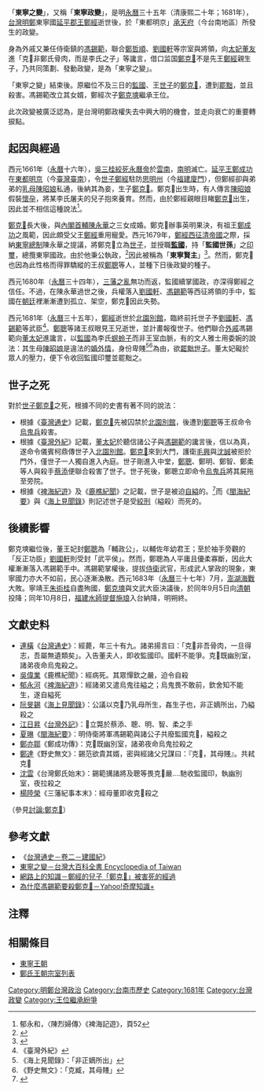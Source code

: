 {{multiple issues|
{{pov|time=2014-04-29T01:42:04+00:00}}
{{disputed|time=2014-04-29T11:28:18+00:00}}
}}
「'''東寧之變'''」，又稱「'''東寧政變'''」，是明[[永曆_(南明)|永曆]]三十五年（清康熙二十年；1681年），[[台灣|台灣]][[明鄭|明鄭]]東寧國[[延平郡王|延平郡王]][[鄭經|鄭經]]逝世後，於「東都明京」[[承天府_(臺灣)|承天府]]（今台南地區）所發生的政變。

身為外戚又兼任侍衛鎮的[[馮錫範|馮錫範]]，聯合[[鄭哲順|鄭哲順]]、[[劉國軒|劉國軒]]等宗室與將領，向[[董王妃_(台灣)|太妃董友]]進「克𡒉非鄭氏骨肉，而是李氏之子」等讒言，借口监国[[鄭克臧|鄭克𡒉]]不是先王[[鄭經|鄭經]]親生子，乃共同策劃、發動政變，是為「東寧之變」。

「東寧之變」結束後。原繼位不及三日的[[監國|監國]]、王[[世子|世子]]的[[鄭克臧|鄭克𡒉]]，遭到[[罷黜|罷黜]]，並且殺害。馮錫範改立其女婿，鄭經次子[[鄭克塽|鄭克塽]]繼承王位。

此次政變被廣泛認為，是台灣明鄭政權失去中興大明的機會，並走向衰亡的重要轉捩點。

{{Taiwanese
| tablewidth = 360
| image      = 
| width      = 
| hanji      = 東寧之變 / 東寧政變
| poj    = Tang-lêng chi Piàn/ Tang-lêng Chèng-piàn
| holo       = Tang-lîng tsi Piàn / Tang-lîng Tsìng-piàn
| haka       = 
| nederlands = 
| spainish   = 
| kana       = 
| english    = 
| portugues  = 
}}

== 起因與經過 ==
西元1661年（[[永曆_(南明)|永曆]]十六年），[[吳三桂|吳三桂]][[絞死|絞死]][[永曆帝|永曆帝]]於[[雲南|雲南]]，[[南明|南明]]滅亡。[[延平王|延平王]][[鄭成功|鄭成功]]在[[東都明京|東都明京]]（今[[臺灣|臺灣]][[臺南|臺南]]），令[[世子|世子]][[鄭經|鄭經]]駐防[[思明州|思明州]]（今[[福建|福建]][[廈門|廈門]]），但鄭經卻與弟弟的[[乳母|乳母]][[陳昭娘|陳昭娘]]私通，後納其為妾，生子[[鄭克𡒉|鄭克𡒉]]。鄭克𡒉出生時，有人傳言[[陳昭娘|陳昭娘]]假裝[[懷孕|懷孕]]，將某李氏屠夫的兒子抱來養育。然而，由於鄭經親眼目睹[[鄭克臧|鄭克𡒉]]出生，因此並不相信這種說法<ref>郁永和，〈陳烈婦傳〉《裨海記遊》，頁52</ref>。

[[鄭克臧|鄭克𡒉]]長大後，與[[內閣首輔|內閣首輔]][[陳永華_(明鄭)|陳永華]]之三女成婚。鄭克𡒉辦事英明果決，有祖王[[鄭成功|鄭成功]]之風範，因此頗受父王[[鄭經|鄭經]]重用寵愛。西元1679年，[[三藩之亂|鄭經西征]][[清帝國|清帝國]]之際，採納[[東寧總制|東寧總制]]陳永華之提議，將鄭克𡒉立為[[世子|世子]]，並授職'''[[監國|監國]]'''，持「'''監國世孫'''」之[[印璽|印璽]]，總攬東寧國政。由於他秉公執政，<ref name="Hang2016">{{cite book|author=Xing Hang|title=Conflict and Commerce in Maritime East Asia: The Zheng Family and the Shaping of the Modern World, c.1620–1720|url=http://books.google.com/books?id=tQ10CwAAQBAJ&pg=PA226|date=5 January 2016|publisher=Cambridge University Press|isbn=978-1-316-45384-1|page=226}}</ref>因此被稱為「'''東寧賢主'''」<ref>{{Cite web |url=http://nrch.culture.tw/twpedia.aspx?id=3520&Keyword=%E6%9D%B1%E5%AF%A7%E4%B9%8B%E8%AE%8A |title=東寧之變－台灣大百科全書 |access-date=2015-11-04 |archive-date=2020-05-01 |archive-url=https://web.archive.org/web/20200501064110/http://nrch.culture.tw/twpedia.aspx?id=3520&Keyword=%E6%9D%B1%E5%AF%A7%E4%B9%8B%E8%AE%8A |dead-url=no }}</ref>。然而，鄭克𡒉也因為此性格而得罪驕縱的王叔[[鄭聰|鄭聰]]等人，並種下日後政變的種子。

西元1680年（[[永曆_(南明)|永曆]]三十四年），[[三藩之亂|三藩之亂]]無功而返，監國續掌國政，亦深得鄭經之信任。不過，在陳永華過世之後，兵權落入[[劉國軒|劉國軒]]、[[馮錫範|馮錫範]]等西征將領的手中，監國在[[朝廷|朝廷]]裡漸漸遭到孤立、架空，鄭克𡒉因此失勢。

西元1681年（[[永曆_(南明)|永曆]]三十五年），[[鄭經|鄭經]]逝世於[[台南開元寺|北園別館]]，臨終前托世子予[[劉國軒|劉國軒]]、[[馮錫範|馮錫範]]等武臣<ref>《臺灣外紀》</ref>。[[鄭聰|鄭聰]]等諸王叔眼見王兄逝世，並計畫報復世子。他們聯合[[外戚|外戚]]馮錫範向[[董王妃_(東寧)|董太妃]]進讒言，以[[監國|監國]]為李氏[[螟蛉子|螟蛉子]]而非王室血脈，有的文人雅士用委婉的說法：其生母[[陳昭娘|陳昭娘]]是違法的[[婚外情|婚外情]]，身份卑賤<ref>《海上見聞錄》：「非正嫡所出」</ref><ref>《野史無文》：「克臧，其母賤」</ref>為由，欲[[罷黜|罷黜]][[世子|世子]]。董太妃礙於眾人的壓力，便下令收回監國印璽並罷黜之。

== 世子之死 ==
對於[[世子|世子]][[鄭克臧|鄭克𡒉]]之死，根據不同的史書有著不同的說法：

* 根據《[[臺灣通史|臺灣通史]]》記載，[[鄭克臧|鄭克𡒉]]先被囚禁於[[台南開元寺|北園別館]]，後遭到[[鄭聰|鄭聰]]等王叔命令[[烏鬼護衛鎮|烏鬼兵]]殺害。
* 根據《[[臺灣外紀|臺灣外紀]]》記載，[[董王妃_(東寧)|董太妃]]於聽信諸公子與[[馮錫範|馮錫範]]的讒言後，信以為真，遂命令儀賓柯鼎傳世子入[[台南開元寺|北園別館]]。[[鄭克臧|鄭克𡒉]]來到大門，護衛[[毛興|毛興]]與[[沈誠|沈誠]]被拒於門外，僅世子一人獨自進入內庭。世子剛進入中堂，[[鄭聰|鄭聰]]、鄭明、鄭智、鄭柔等人與殺手[[蔡添|蔡添]]便聯合殺害了世子。世子死後，鄭聰立即命令[[烏鬼護衛鎮|烏鬼兵]]將其屍拖至旁院。
* 根據《[[裨海紀遊|裨海紀遊]]》及《[[鹿樵紀聞|鹿樵紀聞]]》之記載，世子是被迫[[自縊|自縊]]的。<ref>{{wikisource-inline |裨海紀遊/偽鄭逸事}}</ref>而《[[閩海紀要|閩海紀要]]》與《[[海上見聞錄|海上見聞錄]]》則記述世子是受[[絞刑|絞刑]]（縊殺）而死的。

== 後續影響 ==
{{Main|澎湖海戰}}
鄭克塽繼位後，董王妃封[[鄭聰|鄭聰]]為「輔政公」，以輔佐年幼君王；至於袖手旁觀的「反正功臣」[[劉國軒|劉國軒]]則受封「武平侯」。然而，鄭聰為人平庸且優柔寡斷，因此大權漸漸落入馮錫範手中。馮錫範掌權後，提拔[[侍衛|侍衛]]武官，形成武人掌政的現象，東寧國力亦大不如前，民心逐漸渙散。西元1683年（[[永曆_(南明)|永曆]]三十七年）7月，[[澎湖海戰|澎湖海戰]]大敗。寧靖王[[朱術桂|朱術桂]]自盡殉國，[[鄭克塽|鄭克塽]]與文武大臣決議後，於同年9月5日向[[清朝|清朝]]投降；同年10月8日，[[福建|福建]][[水師提督|水師提督]][[施琅|施琅]]入台納降，明朔終。

== 文獻史料 ==
* [[連橫|連橫]]《[[台灣通史|台灣通史]]》：經薨，年三十有九。諸弟揚言曰：「克𡒉非吾骨肉，一旦得志，吾屬無遺類矣」。入告董夫人，即收監國印。國軒不能爭。克𡒉既幽別室，諸弟夜命烏鬼殺之。
* [[吳偉業|吳偉業]]《鹿樵紀聞》：經病死。其眾憚欽之嚴，迫令自殺
* [[郁永河|郁永河]]《[[裨海紀遊|裨海紀遊]]》：經諸弟又遣烏鬼往縊之；烏鬼畏不敢前，欽舍知不能生，遂自縊死
* [[阮旻錫|阮旻錫]]《[[海上見聞錄|海上見聞錄]]》：公議以克𡒉乃乳母所生，姦生子也，非正嫡所出，乃縊殺之
* [[江日昇|江日昇]]《[[台灣外記|台灣外記]]》：𡒉立斃於蔡添、聰、明、智、柔之手
* [[夏琳|夏琳]]《[[閩海紀要|閩海紀要]]》：明侍衛將軍馮錫範與諸公子共廢監國克𡒉，縊殺之
* [[鄭亦鄒|鄭亦鄒]]《鄭成功傳》：克𡒉既幽別室，諸弟夜命烏鬼拉殺之
* [[鄭達|鄭達]]《野史無文》：錫范欲貴其婿，密與經諸父兄謀曰：『克𡒉，其母賤』。共弒克𡒉
* [[沈雲|沈雲]]《台灣鄭氏始末》：錫範搆諸將及聰等畏克𡒉嚴....馳收監國印，執幽別室，夜拉殺之
* [[楊陸榮|楊陸榮]]《三藩紀事本末》：經母董即收克𡒉殺之
（參見[[討論:鄭克𡒉|討論:鄭克𡒉]]）

== 參考文獻 ==
* 《[[:s:臺灣通史/卷2|台灣通史－卷二－建國紀]]》
* [http://nrch.culture.tw/twpedia.aspx?id=3520&Keyword=%E6%9D%B1%E5%AF%A7%E4%B9%8B%E8%AE%8A 東寧之變－台灣大百科全書 Encyclopedia of Taiwan] {{Wayback|url=http://nrch.culture.tw/twpedia.aspx?id=3520&Keyword=%E6%9D%B1%E5%AF%A7%E4%B9%8B%E8%AE%8A |date=20200501064110 }}
* [https://archive.is/20130719031808/http://tw.myblog.yahoo.com/9101-9101/article?mid=177&sc=1 網路上的知識－鄭經的兒子「鄭克𡒉」被害死的經過]{{需查證來源}}
* [http://tw.knowledge.yahoo.com/question/question?qid=1012091502070 為什麼馮錫範要殺鄭克𡒉－Yahoo!奇摩知識+] {{Wayback|url=http://tw.knowledge.yahoo.com/question/question?qid=1012091502070 |date=20150522221659 }}{{需查證來源}}

== 注釋 ==
{{Reflist|1}}

== 相關條目 ==
* [[東寧王朝|東寧王朝]]
* [[鄭氏王朝宗室列表|鄭氏王朝宗室列表]]

{{東寧王朝|state = collapsed}}

[[Category:明鄭台灣政治|Category:明鄭台灣政治]]
[[Category:台南市歷史|Category:台南市歷史]]
[[Category:1681年|Category:1681年]]
[[Category:台灣政變|Category:台灣政變]]
[[Category:王位繼承紛爭|Category:王位繼承紛爭]]